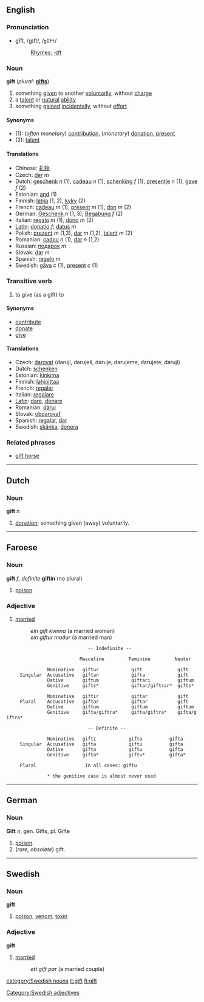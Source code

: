 ==English==

===Pronunciation===
*gĭft, /ɡɪft/, /<tt>gIft</tt>/
*:[[Rhymes:English:-ɪft|Rhymes: -ɪft]]

===Noun===
'''gift'''  (''plural:'' '''[[gifts]]''')
# something [[give]]n to another [[voluntarily]], without [[charge]]
# a [[talent]] or [[natural]] [[ability]]
# something [[gain]]ed [[incidentally]], without [[effort]]

====Synonyms====
*(1): (''often monetary'') [[contribution]], (''monetary'') [[donation]], [[present]]
*(2): [[talent]]

====Translations====
*Chinese: [[礼物]]
*Czech:  [[dar]] ''m''
*Dutch: [[geschenk]] ''n'' (1), [[cadeau]] ''n'' (1), [[schenking]] ''f'' (1), [[presentje]] ''n'' (1), [[gave]] ''f'' (2)
*Estonian: [[and#Estonian|and]] (1)
*Finnish: [[lahja]] (1, 2), [[kyky]] (2)
*French: [[cadeau]] ''m'' (1), [[présent]] ''m'' (1), [[don]] ''m'' (2)
*German: [[Geschenk]] ''n'' (1, 3), [[Begabung]] ''f'' (2)
*Italian: [[regalo]] ''m'' (1), [[dono]] ''m'' (2)
*[[Latin]]: [[donatio]] ''f''; [[datus]] ''m''
*Polish: [[prezent]] ''m'' (1,3), [[dar]] ''m'' (1,2), [[talent]] ''m'' (2)
*Romanian: [[cadou]] ''n'' (1), [[dar]] ''n'' (1,2)
*Russian: [[пoдaрoк]] ''m''
*Slovak: [[dar]] ''m''
*Spanish: [[regalo]] ''m''
*Swedish: [[gåva]] ''c'' (1), [[present]] ''c'' (1)

===Transitive verb===
{{en-infl-reg-consonant|gift||}}

# to give (as a gift) to

====Synonyms====
*[[contribute]]
*[[donate]]
*[[give]]

====Translations====
*Czech:  [[darovat]]  (daruji, daruješ, daruje, darujeme, darujete, darují)
*Dutch: [[schenken]]
*Estonian: [[kinkima]]
*Finnish: [[lahjoittaa]]
*French: [[regaler]]
*Italian: [[regalare]]
*[[Latin]]: [[dare]], [[donare]]
*Romanian: [[dărui]]
*Slovak: [[obdarovať]]
*Spanish: [[regalar]], [[dar]]
*Swedish: [[skänka]], [[donera]]

===Related phrases===
*[[gift horse]]

----
==Dutch==
===Noun===
'''gift''' ''n''

# [[donation]]; something given (away) voluntarily.

----
==Faroese==
===Noun===
'''gift''' ''f'', ''definite'' '''giftin''' (no plural)

# [[poison]].

===Adjective===
#[[married]]
#:''ein gift kvinna''  (a married woman)
#:''ein giftur maður'' (a married man)

                               -- Indefinite --

                            Masculine         Feminine         Neuter

                Nominative   giftur            gift             gift
      Singular  Accusative   giftan            gifta            gift
                Dative       giftum            giftari          giftum
                Genitive     gifts*            giftar/giftrar*  gifts*

                Nominative   giftir            giftar           gift 
      Plural    Accusative   giftar            giftar           gift
                Dative       giftum            giftum           giftum
                Genitive     gifta/giftra*     gifta/giftra*    gifta/giftra*

                               -- Definite --

                Nominative   gifti            gifta          gifta
      Singular  Accusative   gifta            giftu          gifta
                Dative       gifta            giftu          gifta
                Genitive     gifta*           giftu*         gifta*

      Plural                  In all cases: giftu

                * the genitive case is almost never used

----

==German==
===Noun===
'''Gift''' ''n'', gen. Gifts, pl. Gifte

# [[poison]].
# (''rare, obsolete'') gift.

----

==Swedish==
{{sv-noun|gender=Neuter|gift|giftet|gifter|gifterna|gifts|giftets|gifters|gifternas}}
===Noun===

'''gift''' {{n}}
#[[poison]], [[venom]], [[toxin]]


===Adjective===
{{sv-adj-un|gift|gift|gifte|gifta}}
'''gift''' 

#[[married]]
#:''ett gift par'' (a married couple)


[[category:Swedish nouns]] [[Category:Swedish adjectives]]
[[it:gift]]
[[fi:gift]]